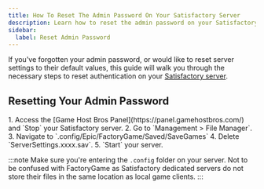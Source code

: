 ```yaml
---
title: How To Reset The Admin Password On Your Satisfactory Server
description: Learn how to reset the admin password on your Satisfactory dedicated server with this easy to follow guide.
sidebar:
  label: Reset Admin Password
---
```


If you've forgotten your admin password, or would like to reset server settings to their default values, this guide will walk you through the necessary steps to reset authentication on your [Satisfactory server](https://www.gamehostbros.com/satisfactory-server-hosting/).

## Resetting Your Admin Password

<Steps>
1. Access the [Game Host Bros Panel](https://panel.gamehostbros.com/) and `Stop` your Satisfactory server.
2. Go to `Management > File Manager`.
3. Navigate to `.config/Epic/FactoryGame/Saved/SaveGames`
4. Delete `ServerSettings.xxxx.sav`.
5. `Start` your server.
</Steps>

:::note
Make sure you're entering the `.config` folder on your server. Not to be confused with FactoryGame as Satisfactory dedicated servers do not store their files in the same location as local game clients.
:::